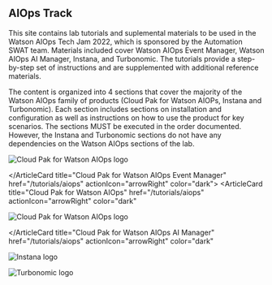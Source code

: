 
## AIOps Track

<PageDescription>

This site contains lab tutorials and suplemental materials to be used in the Watson AIOps Tech Jam 2022, which is sponsored by the Automation SWAT team.  Materials included cover Watson AIOps Event Manager, Watson AIOps AI Manager, Instana, and Turbonomic.
The tutorials provide a step-by-step set of instructions and are supplemented with additional reference materials.

The content is organized into 4 sections that cover the majority of the Watson AIOps family of products (Cloud Pak for Watson AIOPs, Instana and Turbonomic).  Each section includes sections on installation and configuration as well as instructions on how to use the product for key scenarios.  The sections MUST be executed in the order documented.  However, the Instana and Turbonomic sections do not have any dependencies on the Watson AIOps sections of the lab.

</PageDescription>

<Row>
  <Column colMd={4} colLg={4} noGutterMdLeft>
<ArticleCard
  title="Cloud Pak for Watson AIOps Event Manager"
  href="/tutorials/aiops"
  actionIcon="arrowRight"
  color="dark"
>

![Cloud Pak for Watson AIOps logo](/images/aiops.png)

</ArticleCard
title="Cloud Pak for Watson AIOps Event Manager"
  href="/tutorials/aiops"
  actionIcon="arrowRight"
  color="dark">
</Column>
<Column colMd={4} colLg={4} noGutterMdLeft>
<ArticleCard
  title="Cloud Pak for Watson AIOps"
  href="/tutorials/aiops"
  actionIcon="arrowRight"
  color="dark"
>

![Cloud Pak for Watson AIOps logo](/images/aiops.png)

</ArticleCard
title="Cloud Pak for Watson AIOps AI Manager"
  href="/tutorials/aiops"
  actionIcon="arrowRight"
  color="dark"
>
</Column>
<Column colMd={4} colLg={4} noGutterMdLeft>
<ArticleCard
  title="Instana"
  href="/tutorials/instana"
  actionIcon="arrowRight"
  color="dark"
>


![Instana logo](/images/instana.png)

</ArticleCard>
</Column>
<Column colMd={4} colLg={4} noGutterMdLeft>
<ArticleCard
  title="Turbonomic"
  href="/tutorials/turbonomic"
  actionIcon="arrowRight"
  color="dark"
>


![Turbonomic logo](/images/turbonomic.png)

</ArticleCard>
</Column>
</Row>

